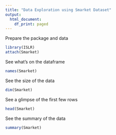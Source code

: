 ```yaml
---
title: "Data Exploration using Smarket Dataset"
output:
  html_document:
    df_print: paged
---
```


Prepare the package and data
```r
library(ISLR)
attach(Smarket)
```

See what's on the dataframe
```r
names(Smarket)
```

See the size of the data
```r
dim(Smarket)
```
See a glimpse of the first few rows
```r
head(Smarket)
```
See the summary of the data
```r
summary(Smarket)
```
